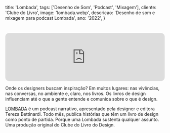   title: 'Lombada',
  tags: ['Desenho de Som', 'Podcast', 'Mixagem'],
  cliente: 'Clube do Livro',
  image: 'lombada.webp',
  descricao: 'Desenho de som e mixagem para podcast Lombada',
  ano: '2022',
}

#  
<iframe style="border-radius:12px" src="https://open.spotify.com/embed/episode/3oYDwufa7hnqxQTU8LLzat?utm_source=generator" width="100%" height="152" frameBorder="0" allowfullscreen="" allow="autoplay; clipboard-write; encrypted-media; fullscreen; picture-in-picture" loading="lazy"></iframe>

Onde os designers buscam inspiração? Em muitos lugares: nas vivências, nas conversas, no ambiente e, claro, nos livros. Os livros de design influenciam até o que a gente entende e comunica sobre o que é design.

<a href="https://www.instagram.com/clubedolivrodesign/" target="_blank">LOMBADA</a> é um podcast narrativo, apresentado pela designer e editora Tereza Bettinardi. Todo mês, publica histórias que têm um livro de design como ponto de partida. Porque uma Lombada sustenta qualquer assunto.
Uma produção original do Clube do Livro do Design.
